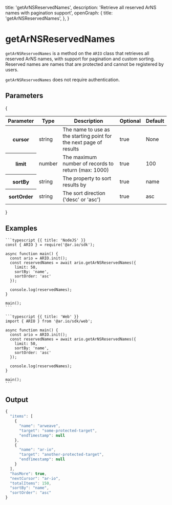 
  title: 'getArNSReservedNames',
  description: 'Retrieve all reserved ArNS names with pagination support',
  openGraph: {
    title: 'getArNSReservedNames',
  },
}

<HeroPattern />

# getArNSReservedNames

`getArNSReservedNames` is a method on the `ARIO` class that retrieves all reserved ArNS names, with support for pagination and custom sorting. Reserved names are names that are protected and cannot be registered by users.

`getArNSReservedNames` does not require authentication.

## Parameters

{

<div style={{ textAlign: 'center' }}>
  <table className="inline-table">
    <thead>
      <tr>
        <th>Parameter</th>
        <th>Type</th>
        <th>Description</th>
        <th>Optional</th>
        <th>Default</th>
      </tr>
    </thead>
    <tbody>
      <tr>
        <th>cursor</th>
        <td>string</td>
        <td>
          The name to use as the starting point for the next page of results
        </td>
        <td>true</td>
        <td>None</td>
      </tr>
      <tr>
        <th>limit</th>
        <td>number</td>
        <td>The maximum number of records to return (max: 1000)</td>
        <td>true</td>
        <td>100</td>
      </tr>
      <tr>
        <th>sortBy</th>
        <td>string</td>
        <td>The property to sort results by</td>
        <td>true</td>
        <td>name</td>
      </tr>
      <tr>
        <th>sortOrder</th>
        <td>string</td>
        <td>The sort direction ('desc' or 'asc')</td>
        <td>true</td>
        <td>asc</td>
      </tr>
    </tbody>
  </table>
</div>
}

## Examples

<CodeGroup title="getArNSReservedNames">

    ```typescript {{ title: 'NodeJS' }}
    const { ARIO } = require('@ar.io/sdk');

    async function main() {
      const ario = ARIO.init();
      const reservedNames = await ario.getArNSReservedNames({
        limit: 50,
        sortBy: 'name',
        sortOrder: 'asc'
      });

      console.log(reservedNames);
    }

    main();
    ```

    ```typescript {{ title: 'Web' }}
    import { ARIO } from '@ar.io/sdk/web';

    async function main() {
      const ario = ARIO.init();
      const reservedNames = await ario.getArNSReservedNames({
        limit: 50,
        sortBy: 'name',
        sortOrder: 'asc'
      });

      console.log(reservedNames);
    }

    main();
    ```

</CodeGroup>

## Output

```js
{
  "items": [
    {
      "name": "arweave",
      "target": "some-protected-target",
      "endTimestamp": null
    },
    {
      "name": "ar-io",
      "target": "another-protected-target",
      "endTimestamp": null
    }
  ],
  "hasMore": true,
  "nextCursor": "ar-io",
  "totalItems": 150,
  "sortBy": "name",
  "sortOrder": "asc"
}
```
